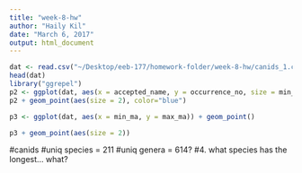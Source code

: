 ```yaml
---
title: "week-8-hw"
author: "Haily Kil"
date: "March 6, 2017"
output: html_document
---
```

```r
dat <- read.csv("~/Desktop/eeb-177/homework-folder/week-8-hw/canids_1.csv")
head(dat)
library("ggrepel")
p2 <- ggplot(dat, aes(x = accepted_name, y = occurrence_no, size = min_ma)) + geom_point()
p2 + geom_point(aes(size = 2), color="blue")

p3 <- ggplot(dat, aes(x = min_ma, y = max_ma)) + geom_point()

p3 + geom_point(aes(size = 2))
```

#canids
#uniq species = 211
#uniq genera = 614?
#4. what species has the longest... what?

